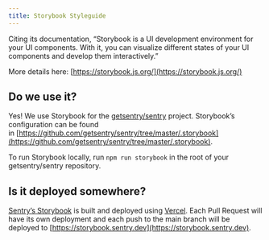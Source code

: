 ```yaml
---
title: Storybook Styleguide
---
```


Citing its documentation, “Storybook is a UI development environment for your UI
components. With it, you can visualize different states of your UI components
and develop them interactively.”

More details here: [https://storybook.js.org/](https://storybook.js.org/)

## Do we use it?

Yes! We use Storybook for
the [getsentry/sentry](https://github.com/getsentry/sentry/) project.
Storybook’s configuration can be found
in [https://github.com/getsentry/sentry/tree/master/.storybook](https://github.com/getsentry/sentry/tree/master/.storybook).

To run Storybook locally, run `npm run storybook` in the root of your
getsentry/sentry repository.

## Is it deployed somewhere?

[Sentry’s Storybook](https://storybook.sentry.dev/) is built and deployed using [Vercel](https://vercel.com/). Each Pull Request will have its own deployment and each push to the main branch will be deployed to [https://storybook.sentry.dev](https://storybook.sentry.dev).
